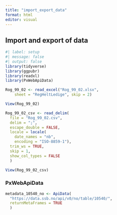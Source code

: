 ```yaml
---
title: "import_export_data"
format: html
editor: visual
---
```


## Import and export of data

```r
#| label: setup
#| message: false
#| output: false
library(tidyverse)
library(ggpubr)
library(readxl)
library(PxWebApiData)
```

```r
Rog_99_02 <- read_excel("Rog_99_02.xlsx", 
    sheet = "RegHeltLedige", skip = 2)
```

```r
View(Rog_99_02)
```

```r
Rog_99_02_csv <- read_delim(
  file = "Rog_99_02.csv", 
  delim = ";", 
  escape_double = FALSE, 
  locale = locale(
    date_names = "nb", 
    encoding = "ISO-8859-1"), 
  trim_ws = TRUE, 
  skip = 1,
  show_col_types = FALSE
  )

View(Rog_99_02_csv)
```

### PxWebApiData

```r
metadata_10540_no <- ApiData(
  "https://data.ssb.no/api/v0/no/table/10540/",
  returnMetaFrames = TRUE
  )
```
